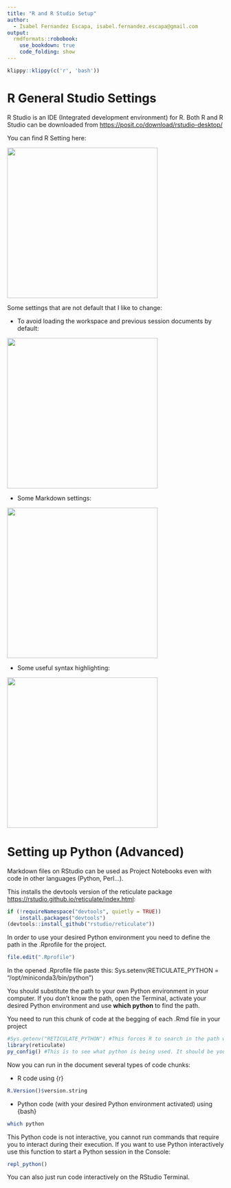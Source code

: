 ```yaml
---
title: "R and R Studio Setup"
author:
  - Isabel Fernandez Escapa, isabel.fernandez.escapa@gmail.com
output:
  rmdformats::robobook:
    use_bookdown: true
    code_folding: show
---
```


```r
klippy::klippy(c('r', 'bash'))
```

# R General Studio Settings

R Studio is an IDE (Integrated development environment) for R. Both R and R Studio can be downloaded from <https://posit.co/download/rstudio-desktop/>

You can find R Setting here:

![](other/RStudioSettings.png){width="350"}

Some settings that are not default that I like to change:

-   To avoid loading the workspace and previous session documents by default:

![](other/RStudioWorkspace.png){width="350"}

-   Some Markdown settings:

![](other/RStudioMarkdown.png){width="350"}

-   Some useful syntax highlighting:

![](other/RStudioSyntax.png){width="350"}

# Setting up Python (Advanced)

Markdown files on RStudio can be used as Project Notebooks even with code in other languages (Python, Perl...).

This installs the devtools version of the reticulate package <https://rstudio.github.io/reticulate/index.html>:

```r
if (!requireNamespace("devtools", quietly = TRUE))
    install.packages("devtools")
(devtools::install_github("rstudio/reticulate"))
```

In order to use your desired Python environment you need to define the path in the .Rprofile for the project.

```r
file.edit(".Rprofile")
```

In the opened .Rprofile file paste this: Sys.setenv(RETICULATE_PYTHON = "/opt/miniconda3/bin/python")

You should substitute the path to your own Python environment in your computer. If you don't know the path, open the Terminal, activate your desired Python environment and use **which python** to find the path.

You need to run this chunk of code at the begging of each .Rmd file in your project

```r
#Sys.getenv("RETICULATE_PYTHON") #This forces R to search in the path we set up in the .Rprofile  
library(reticulate)
py_config() #This is to see what python is being used. It should be your desired environment
```

Now you can run in the document several types of code chunks:

-   R code using {r}

```r
R.Version()$version.string
```

-   Python code (with your desired Python environment activated) using {bash}

```bash
which python
```

This Python code is not interactive, you cannot run commands that require you to interact during their execution. If you want to use Python interactively use this function to start a Python session in the Console:

```r
repl_python()
```

You can also just run code interactively on the RStudio Terminal.
